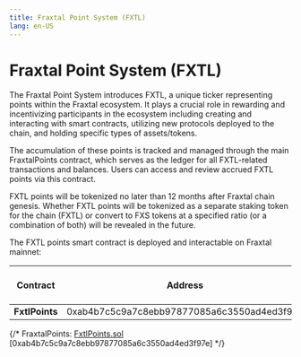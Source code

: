 ```yaml
---
title: Fraxtal Point System (FXTL)
lang: en-US
---
```


# Fraxtal Point System (FXTL)

The Fraxtal Point System introduces FXTL, a unique ticker representing points within the Fraxtal ecosystem. It plays a crucial role in rewarding and incentivizing participants in the ecosystem including creating and interacting with smart contracts, utilizing new protocols deployed to the chain, and holding specific types of assets/tokens.

The accumulation of these points is tracked and managed through the main FraxtalPoints contract, which serves as the ledger for all FXTL-related transactions and balances. Users can access and review accrued FXTL points via this contract.

FXTL points will be tokenized no later than 12 months after Fraxtal chain genesis. Whether FXTL points will be tokenized as a separate staking token for the chain (FXTL) or convert to FXS tokens at a specified ratio (or a combination of both) will be revealed in the future.

The FXTL points smart contract is deployed and interactable on Fraxtal mainnet:

|     **Contract**     	|                 **Address**                	|                                               **Chain explorer link**                                              	|
|:-------------------:	|:------------------------------------------:	|:------------------------------------------------------------------------------------------------------------------:	|
|    **FxtlPoints**     |  0xab4b7c5c9a7c8ebb97877085a6c3550ad4ed3f97e 	|     [FxtlPoints](https://fraxscan.com/token/0xab4b7c5c9a7c8ebb97877085a6c3550ad4ed3f97e)     	|

{/* FraxtalPoints: [FxtlPoints.sol](https://github.com/FraxFinance/dev-fraxchain-contracts/blob/add-flox-points/src/contracts/flox/FxtlPoints.sol) [0xab4b7c5c9a7c8ebb97877085a6c3550ad4ed3f97e] */}
